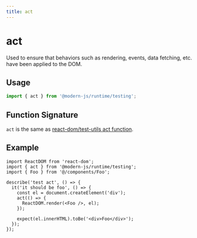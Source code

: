 ```yaml
---
title: act
---
```

# act

Used to ensure that behaviors such as rendering, events, data fetching, etc. have been applied to the DOM.

## Usage

```ts
import { act } from '@modern-js/runtime/testing';
```

## Function Signature

`act` is the same as [react-dom/test-utils act function](https://reactjs.org/docs/testing-recipes.html#act).

## Example

```tsx
import ReactDOM from 'react-dom';
import { act } from '@modern-js/runtime/testing';
import { Foo } from '@/components/Foo';

describe('test act', () => {
  it('it should be foo', () => {
    const el = document.createElement('div');
    act(() => {
      ReactDOM.render(<Foo />, el);
    });

    expect(el.innerHTML).toBe('<div>Foo</div>');
  });
});
```
